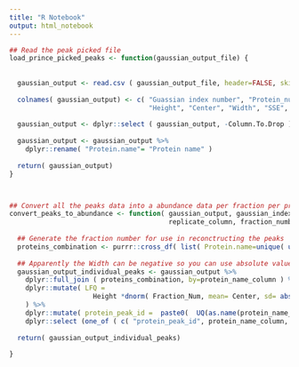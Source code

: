 ```yaml
---
title: "R Notebook"
output: html_notebook
---
```



```r

## Read the peak picked file
load_prince_picked_peaks <- function(gaussian_output_file) {
  
  
  gaussian_output <- read.csv ( gaussian_output_file, header=FALSE, skip=1, stringsAsFactors = FALSE)
  
  colnames( gaussian_output) <- c( "Guassian index number", "Protein_number", "Replicate", "Protein name",
                                   "Height", "Center", "Width", "SSE", "adjrsquare", "Complex size", "Column.To.Drop")
  
  gaussian_output <- dplyr::select ( gaussian_output, -Column.To.Drop )
  
  gaussian_output <- gaussian_output %>%
    dplyr::rename( "Protein.name"= "Protein name" )
  
  return( gaussian_output)
} 



## Convert all the peaks data into a abundance data per fraction per protein
convert_peaks_to_abundance <- function( gaussian_output, gaussian_index_column, protein_name_column, peak_number_column, 
										replicate_column, fraction_number_column  ,  number_of_fractions=70 ) {
  
  ## Generate the fraction number for use in reconctructing the peaks
  proteins_combination <- purrr::cross_df( list( Protein.name=unique( unlist(gaussian_output[, protein_name_column] )), Fraction_Num=1:number_of_fractions) )
  
  ## Apparently the Width can be negative so you can use absolute value to make it positive, but it is ok. 
  gaussian_output_individual_peaks <- gaussian_output %>%
    dplyr::full_join ( proteins_combination, by=protein_name_column ) %>%
    dplyr::mutate( LFQ = 
                     Height *dnorm( Fraction_Num, mean= Center, sd= abs(Width)/sqrt(2)) *  ( (abs(Width) /sqrt(2) * sqrt( 2*pi)  ) ) 
    ) %>%
  	dplyr::mutate( protein_peak_id =  paste0(  UQ(as.name(protein_name_column)), "_", UQ(as.name(peak_number_column)) ) ) %>%
    dplyr::select (one_of ( c( "protein_peak_id", protein_name_column, gaussian_index_column, replicate_column, fraction_number_column, "LFQ"))) 
  
  return( gaussian_output_individual_peaks)
  
}
```

